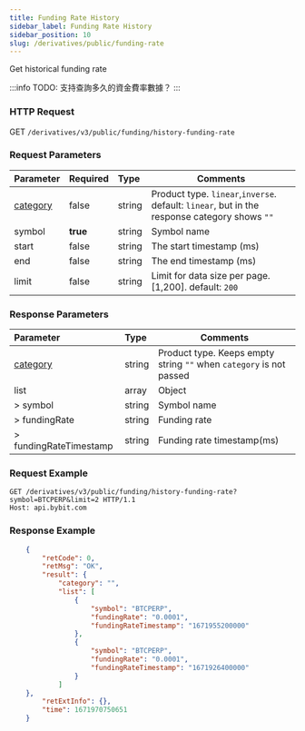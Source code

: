 ```yaml
---
title: Funding Rate History
sidebar_label: Funding Rate History
sidebar_position: 10
slug: /derivatives/public/funding-rate
---
```


Get historical funding rate

:::info
TODO: 支持查詢多久的資金費率數據？
:::

### HTTP Request
GET `/derivatives/v3/public/funding/history-funding-rate`

### Request Parameters
| Parameter | Required | Type | Comments|
|:----- |:-------|:-----|------ |
|[category](../enum#category) |false |string |Product type. `linear`,`inverse`. default: `linear`, but in the response category shows `""`|
|symbol |<b>true</b> |string |Symbol name|
|start |false |string |The start timestamp (ms)|
|end |false |string |The end timestamp (ms)|
|limit |false |string |Limit for data size per page. [1,200]. default: `200`|

### Response Parameters
| Parameter | Type | Comments|
|:----- |:-----|----- |
|[category](../enum#category) |string |Product type. Keeps empty string `""` when `category` is not passed |
|list |array |Object |
|> symbol |string |Symbol name |
|> fundingRate |string |Funding rate |
|> fundingRateTimestamp |string |Funding rate timestamp(ms) |

### Request Example

<Tabs>
<TabItem value="console-linear" label="linear">

```http
GET /derivatives/v3/public/funding/history-funding-rate?symbol=BTCPERP&limit=2 HTTP/1.1
Host: api.bybit.com​​
```

</TabItem>
</Tabs>

### Response Example

<Tabs>
<TabItem value="js linear" label="linear">

```json
    {
        "retCode": 0,
        "retMsg": "OK",
        "result": {
            "category": "",
            "list": [
                {
                    "symbol": "BTCPERP",
                    "fundingRate": "0.0001",
                    "fundingRateTimestamp": "1671955200000"
                },
                {
                    "symbol": "BTCPERP",
                    "fundingRate": "0.0001",
                    "fundingRateTimestamp": "1671926400000"
                }
            ]
    },
        "retExtInfo": {},
        "time": 1671970750651
    }
```
</TabItem>
</Tabs>